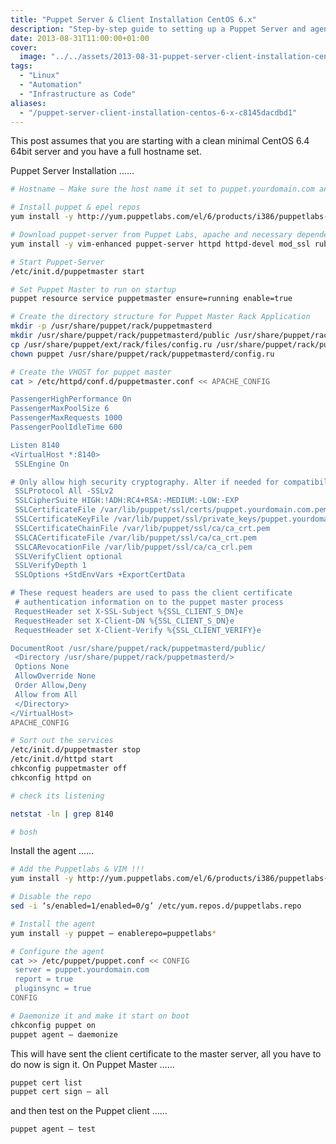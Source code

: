 ```yaml
---
title: "Puppet Server & Client Installation CentOS 6.x"
description: "Step-by-step guide to setting up a Puppet Server and agent on CentOS 6.4, including Apache configuration and SSL certificate management."
date: 2013-08-31T11:00:00+01:00
cover:
  image: "../../assets/2013-08-31-puppet-server-client-installation-centos-6.x/blog-cover-2013-08-31-puppet-server-client-installation-centos-6.x.png"
tags:
  - "Linux"
  - "Automation"
  - "Infrastructure as Code"
aliases:
  - "/puppet-server-client-installation-centos-6-x-c8145dacdbd1"
---
```


This post assumes that you are starting with a clean minimal CentOS 6.4 64bit server and you have a full hostname set.

Puppet Server Installation ……

```bash frame="terminal" title="Puppet Server & Client Installation CentOS 6.x 1/4"
# Hostname — Make sure the host name it set to puppet.yourdomain.com and that you replace references in this file

# Install puppet & epel repos
yum install -y http://yum.puppetlabs.com/el/6/products/i386/puppetlabs-release-6-6.noarch.rpm http://www.mirrorservice.org/sites/dl.fedoraproject.org/pub/epel/6/i386/epel-release-6-8.noarch.rpm

# Download puppet-server from Puppet Labs, apache and necessary dependencies
yum install -y vim-enhanced puppet-server httpd httpd-devel mod_ssl ruby-devel rubygems gcc-c++ curl-devel zlib-devel make automake openssl-devel rubygem-rack rubygem-passenger-native-libs rubygem-passenger-native rubygem-passenger rubygem-fastthread libev mod_passenger git

# Start Puppet-Server
/etc/init.d/puppetmaster start

# Set Puppet Master to run on startup
puppet resource service puppetmaster ensure=running enable=true

# Create the directory structure for Puppet Master Rack Application
mkdir -p /usr/share/puppet/rack/puppetmasterd
mkdir /usr/share/puppet/rack/puppetmasterd/public /usr/share/puppet/rack/puppetmasterd/tmp
cp /usr/share/puppet/ext/rack/files/config.ru /usr/share/puppet/rack/puppetmasterd/
chown puppet /usr/share/puppet/rack/puppetmasterd/config.ru

# Create the VHOST for puppet master
cat > /etc/httpd/conf.d/puppetmaster.conf << APACHE_CONFIG

PassengerHighPerformance On
PassengerMaxPoolSize 6
PassengerMaxRequests 1000
PassengerPoolIdleTime 600

Listen 8140
<VirtualHost *:8140>
 SSLEngine On

# Only allow high security cryptography. Alter if needed for compatibility.
 SSLProtocol All -SSLv2
 SSLCipherSuite HIGH:!ADH:RC4+RSA:-MEDIUM:-LOW:-EXP
 SSLCertificateFile /var/lib/puppet/ssl/certs/puppet.yourdomain.com.pem
 SSLCertificateKeyFile /var/lib/puppet/ssl/private_keys/puppet.yourdomain.com.pem
 SSLCertificateChainFile /var/lib/puppet/ssl/ca/ca_crt.pem
 SSLCACertificateFile /var/lib/puppet/ssl/ca/ca_crt.pem
 SSLCARevocationFile /var/lib/puppet/ssl/ca/ca_crl.pem
 SSLVerifyClient optional
 SSLVerifyDepth 1
 SSLOptions +StdEnvVars +ExportCertData

# These request headers are used to pass the client certificate
 # authentication information on to the puppet master process
 RequestHeader set X-SSL-Subject %{SSL_CLIENT_S_DN}e
 RequestHeader set X-Client-DN %{SSL_CLIENT_S_DN}e
 RequestHeader set X-Client-Verify %{SSL_CLIENT_VERIFY}e

DocumentRoot /usr/share/puppet/rack/puppetmasterd/public/
 <Directory /usr/share/puppet/rack/puppetmasterd/>
 Options None
 AllowOverride None
 Order Allow,Deny
 Allow from All
 </Directory>
</VirtualHost>
APACHE_CONFIG

# Sort out the services
/etc/init.d/puppetmaster stop
/etc/init.d/httpd start
chkconfig puppetmaster off
chkconfig httpd on

# check its listening

netstat -ln | grep 8140

# bosh
```


Install the agent ……

```bash frame="terminal" title="Puppet Server & Client Installation CentOS 6.x 2/4"
# Add the Puppetlabs & VIM !!!
yum install -y http://yum.puppetlabs.com/el/6/products/i386/puppetlabs-release-6-6.noarch.rpm vim-enhanced

# Disable the repo
sed -i ‘s/enabled=1/enabled=0/g’ /etc/yum.repos.d/puppetlabs.repo

# Install the agent
yum install -y puppet — enablerepo=puppetlabs*

# Configure the agent
cat >> /etc/puppet/puppet.conf << CONFIG
 server = puppet.yourdomain.com
 report = true
 pluginsync = true
CONFIG

# Daemonize it and make it start on boot
chkconfig puppet on
puppet agent — daemonize
```


This will have sent the client certificate to the master server, all you have to do now is sign it. On Puppet Master ……

```bash frame="terminal" title="Puppet Server & Client Installation CentOS 6.x 3/4"
puppet cert list
puppet cert sign — all
```


and then test on the Puppet client ……

```bash frame="terminal" title="Puppet Server & Client Installation CentOS 6.x 4/4"
puppet agent — test
```

